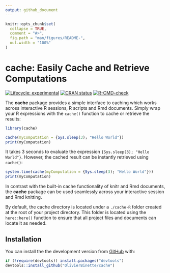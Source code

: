 ```yaml
---
output: github_document
---
```


<!-- README.md is generated from README.Rmd. Please edit that file -->

```r
knitr::opts_chunk$set(
  collapse = TRUE,
  comment = "#>",
  fig.path = "man/figures/README-",
  out.width = "100%"
)
```

# **cache**: Easily Cache and Retrieve Computations

<!-- badges: start -->
[![Lifecycle: experimental](https://img.shields.io/badge/lifecycle-experimental-orange.svg)](https://lifecycle.r-lib.org/articles/stages.html#experimental)
[![CRAN status](https://www.r-pkg.org/badges/version/cache)](https://CRAN.R-project.org/package=cache)
[![R-CMD-check](https://github.com/OlivierBinette/cache/workflows/R-CMD-check/badge.svg)](https://github.com/OlivierBinette/cache/actions)
<!-- badges: end -->

The **cache** package provides a simple interface to caching which works across interactive R sessions, R scripts and Rmd documents. Simply wrap your R expressions with the `cache()` function to cache or retrieve the results:

```r
library(cache)

cache(myComputation = {Sys.sleep(3); "Hello World"})
print(myComputation)
```

It takes 3 seconds to evaluate the expression `{Sys.sleep(3); "Hello World"}`. However, the cached result can be instantly retrieved using `cache()`:

```r
system.time(cache(myComputation = {Sys.sleep(3); "Hello World"}))
print(myComputation)
```

In contrast with the built-in cache functionality of knitr and Rmd documents, the **cache** package can be used seamlessly across your interactive session and Rmd knitting.

By default, the cache directory is located under a `./cache-R` folder created at the root of your project directory. This folder is located using the `here::here()` function to ensure that all project files and documents can locate it as needed.


## Installation

You can install the the development version from [GitHub](https://github.com/) with:

``` r
if (!require(devtools)) install.packages("devtools")
devtools::install_github("OlivierBinette/cache")
```
